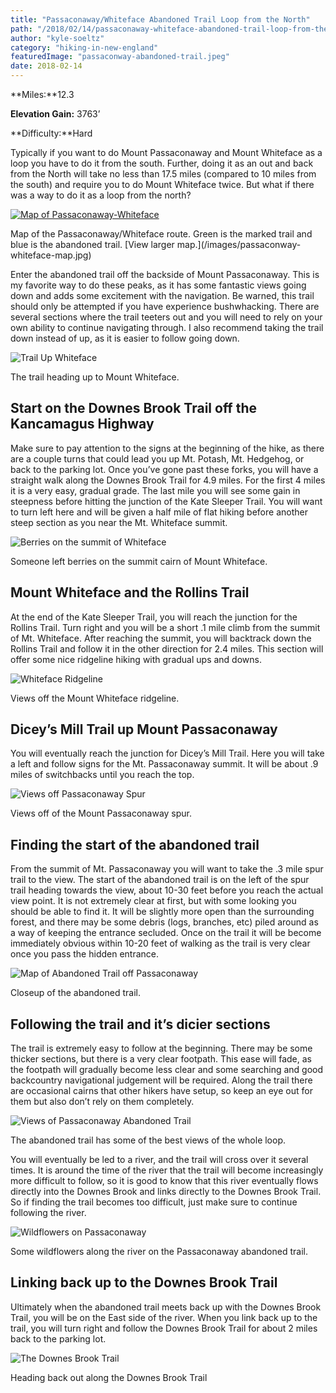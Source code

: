 ```yaml
---
title: "Passaconaway/Whiteface Abandoned Trail Loop from the North"
path: "/2018/02/14/passaconaway-whiteface-abandoned-trail-loop-from-the-north/"
author: "kyle-soeltz"
category: "hiking-in-new-england"
featuredImage: "passaconway-abandoned-trail.jpeg"
date: 2018-02-14
---
```


**Miles:**12.3

**Elevation Gain:** 3763’

**Difficulty:**Hard

 Typically if you want to do Mount Passaconaway and Mount Whiteface as a loop you have to do it from the south. Further, doing it as an out and back from the North will take no less than 17.5 miles (compared to 10 miles from the south) and require you to do Mount Whiteface twice. But what if there was a way to do it as a loop from the north?

[![Map of Passaconaway-Whiteface](passaconway-whiteface-map-377x500.jpeg)](/images/passaconway-whiteface-map.jpg)

<Figcaption>Map of the Passaconaway/Whiteface route. Green is the marked trail and blue is the abandoned trail. [View larger map.](/images/passaconway-whiteface-map.jpg)</Figcaption>

 Enter the abandoned trail off the backside of Mount Passaconaway. This is my favorite way to do these peaks, as it has some fantastic views going down and adds some excitement with the navigation. Be warned, this trail should only be attempted if you have experience bushwhacking. There are several sections where the trail teeters out and you will need to rely on your own ability to continue navigating through. I also recommend taking the trail down instead of up, as it is easier to follow going down.

![Trail Up Whiteface](trail-up-passaconaway-411x500.jpg)

<Figcaption>The trail heading up to Mount Whiteface.</Figcaption>

##  Start on the Downes Brook Trail off the Kancamagus Highway

 Make sure to pay attention to the signs at the beginning of the hike, as there are a couple turns that could lead you up Mt. Potash, Mt. Hedgehog, or back to the parking lot. Once you’ve gone past these forks, you will have a straight walk along the Downes Brook Trail for 4.9 miles. For the first 4 miles it is a very easy, gradual grade. The last mile you will see some gain in steepness before hitting the junction of the Kate Sleeper Trail. You will want to turn left here and will be given a half mile of flat hiking before another steep section as you near the Mt. Whiteface summit.

![Berries on the summit of Whiteface](berries-on-whiteface-summit-375x500.jpg)

<Figcaption>Someone left berries on the summit cairn of Mount Whiteface.</Figcaption>

##  Mount Whiteface and the Rollins Trail

 At the end of the Kate Sleeper Trail, you will reach the junction for the Rollins Trail. Turn right and you will be a short .1 mile climb from the summit of Mt. Whiteface. After reaching the summit, you will backtrack down the Rollins Trail and follow it in the other direction for 2.4 miles. This section will offer some nice ridgeline hiking with gradual ups and downs.

![Whiteface Ridgeline](whiteface-ridgeline-500x488.jpg)

<Figcaption>Views off the Mount Whiteface ridgeline.</Figcaption>

##  Dicey’s Mill Trail up Mount Passaconaway

 You will eventually reach the junction for Dicey’s Mill Trail. Here you will take a left and follow signs for the Mt. Passaconaway summit. It will be about .9 miles of switchbacks until you reach the top.

![Views off Passaconaway Spur](views-off-passaconway-500x291.jpg)

<Figcaption>Views off of the Mount Passaconaway spur.</Figcaption>

##  Finding the start of the abandoned trail

 From the summit of Mt. Passaconaway you will want to take the .3 mile spur trail to the view. The start of the abandoned trail is on the left of the spur trail heading towards the view, about 10-30 feet before you reach the actual view point. It is not extremely clear at first, but with some looking you should be able to find it. It will be slightly more open than the surrounding forest, and there may be some debris (logs, branches, etc) piled around as a way of keeping the entrance secluded. Once on the trail it will be become immediately obvious within 10-20 feet of walking as the trail is very clear once you pass the hidden entrance.

![Map of Abandoned Trail off Passaconaway](passaconway-whiteface-map-abandoned-trail-closeup-500x500.jpg)

<Figcaption>Closeup of the abandoned trail.</Figcaption>

##  Following the trail and it’s dicier sections

 The trail is extremely easy to follow at the beginning. There may be some thicker sections, but there is a very clear footpath. This ease will fade, as the footpath will gradually become less clear and some searching and good backcountry navigational judgement will be required. Along the trail there are occasional cairns that other hikers have setup, so keep an eye out for them but also don’t rely on them completely.

![Views of Passaconaway Abandoned Trail](views-off-passaconaway-abandoned-trail-379x500.jpg)

<Figcaption>The abandoned trail has some of the best views of the whole loop.</Figcaption>

 You will eventually be led to a river, and the trail will cross over it several times. It is around the time of the river that the trail will become increasingly more difficult to follow, so it is good to know that this river eventually flows directly into the Downes Brook and links directly to the Downes Brook Trail. So if finding the trail becomes too difficult, just make sure to continue following the river.

![Wildflowers on Passaconaway](wildflowers-passaconaway-500x282.jpg)

<Figcaption>Some wildflowers along the river on the Passaconaway abandoned trail.</Figcaption>

##  Linking back up to the Downes Brook Trail

 Ultimately when the abandoned trail meets back up with the Downes Brook Trail, you will be on the East side of the river. When you link back up to the trail, you will turn right and follow the Downes Brook Trail for about 2 miles back to the parking lot.

![The Downes Brook Trail](downes-brook-trail-442x500.jpg)

<Figcaption>Heading back out along the Downes Brook Trail</Figcaption>

